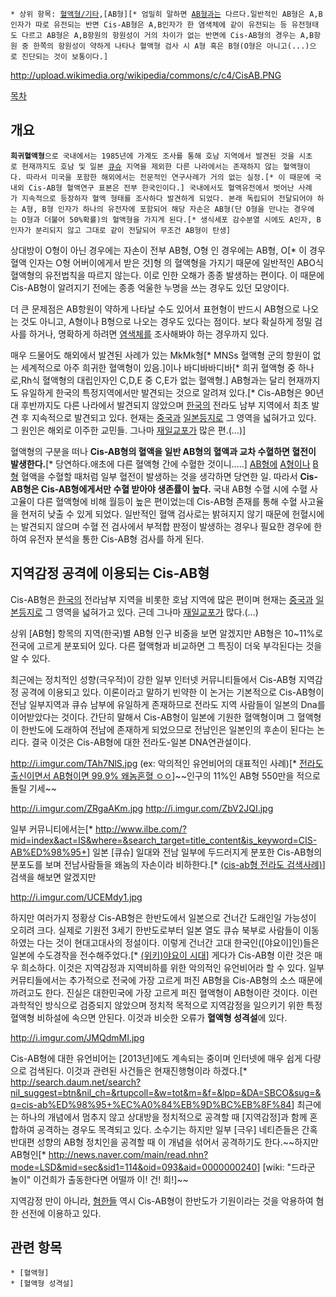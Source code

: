  * 상위 항목: [[혈액형/기타]],[AB형][* 엄밀히 말하면 [[AB형]]과는 다르다.일반적인 AB형은 A,B인자가 따로 유전되는 반면 Cis-AB형은 A,B인자가 한 염색체에 같이 유전되는 등 유전형태도 다르고 AB형은 A,B항원의 항원성이 거의 차이가 없는 반면에 Cis-AB형의 경우는 A,B항원 중 한쪽의 항원성이 약하게 나타나 혈액형 검사 시 A형 혹은 B형(O형은 아니고(...)으로 진단되는 것이 보통이다.]

http://upload.wikimedia.org/wikipedia/commons/c/c4/CisAB.PNG

[[목차]]

== 개요 ==
 '''희귀혈액형'''으로 국내에서는 1985년에 가계도 조사를 통해 호남 지역에서 발견된 것을 시초로 현재까지도 호남 및 일본 [[큐슈]] 지역을 제외한 다른 나라에서는 존재하지 않는 혈액형이다. 따라서 미국을 포함한 해외에서는 전문적인 연구사례가 거의 없는 실정.[* 이 때문에 국내외 Cis-AB형 혈액연구 표본은 전부 한국인이다.] 국내에서도 혈액유전에서 벗어난 사례가 지속적으로 등장하자 혈액 형태를 조사하다 발견하게 되었다. 본래 독립되어 전달되어야 하는 A형, B형 인자가 하나의 유전자에 포함되어 해당 자손은 AB형(단 O형을 만나는 경우에는 O형과 더불어 50%확률)의 혈액형을 가지게 된다.[* 생식세포 감수분열 시에도 A인자, B인자가 분리되지 않고 그대로 같이 전달되어 무조건 AB형이 탄생]

상대방이 O형이 아닌 경우에는 자손이 전부 AB형, O형 인 경우에는 AB형, O[* 이 경우 혈액 인자는 O형 어버이에게서 받은 것]형 의 혈액형을 가지기 때문에 일반적인 ABO식 혈액형의 유전법칙을 따르지 않는다. 이로 인한 오해가 종종 발생하는 편이다. 이 때문에 Cis-AB형이 알려지기 전에는 종종 억울한 누명을 쓰는 경우도 있던 모양이다.

더 큰 문제점은 AB항원이 약하게 나타날 수도 있어서 표현형이 반드시 AB형으로 나오는 것도 아니고, A형이나 B형으로 나오는 경우도 있다는 점이다. 보다 확실하게 정밀 검사를 하거나, 명확하게 하려면 [[염색체]]를 조사해봐야 하는 경우까지 있다.

매우 드물어도 해외에서 발견된 사례가 있는 MkMk형[* MNSs 혈액형 군의 항원이 없는 세계적으로 아주 희귀한 혈액형이 있음.]이나 바디바바디바[* 희귀 혈액형 중 하나로,Rh식 혈액형의 대립인자인 C,D,E 중 C,E가 없는 혈액형.] AB형과는 달리 현재까지도 유일하게 한국의 특정지역에서만 발견되는 것으로 알려져 있다.[* Cis-AB형은 90년대 후반까지도 다른 나라에서 발견되지 않았으며 [[한국]]의 전라도 남부 지역에서 최초 발견 후 지속적으로 발견되고 있다. 현재는 [[중국]]과 [[일본]]등지로 그 영역을 넓혀가고 있다. 그 원인은 해외로 이주한 교민들. 그나마 [[재일교포]]가 많은 편.(…)]

혈액형의 구분을 떠나 '''Cis-AB형의 혈액을 일반 AB형의 혈액과 교차 수혈하면 혈전이 발생한다.'''[* 당연하다.애초에 다른 혈액형 간에 수혈한 것이니.....] [[AB형]]에 [[A형]]이나 [[B형]] 혈액을 수혈할 때처럼 일부 혈전이 발생하는 것을 생각하면 당연한 일. 따라서 '''Cis-AB형은 Cis-AB형에게서만 수혈 받아야 생존률이 높다.''' 국내 AB형 수혈 시에 수혈 사고율이 다른 혈액형에 비해 월등이 높은 편이었는데 Cis-AB형 존재를 통해 수혈 사고율을 현저히 낮출 수 있게 되었다. 일반적인 혈액 검사로는 밝혀지지 않기 때문에 헌혈시에는 발견되지 않으며 수혈 전 검사에서 부적합 판정이 발생하는 경우나 필요한 경우에 한하여 유전자 분석을 통한 Cis-AB형 검사를 하게 된다.
== 지역감정 공격에 이용되는 Cis-AB형 ==
Cis-AB형은 [[한국]]의 전라남부 지역을 비롯한 호남 지역에 많은 편이며 현재는 [[중국]]과 [[일본]]등지로 그 영역을 넓혀가고 있다. 근데 그나마 [[재일교포]]가 많다.(…)

상위 [AB형] 항목의 지역(한국)별 AB형 인구 비중을 보면 알겠지만 AB형은 10~11%로 전국에 고르게 분포되어 있다. 다른 혈액형과 비교하면 그 특징이 더욱 부각된다는 것을 알 수 있다.

최근에는 정치적인 성향(극우적)이 강한 일부 인터넷 커뮤니티들에서 Cis-AB형 지역감정 공격에 이용되고 있다. 이론이라고 말하기 빈약한 이 논거는 기본적으로 Cis-AB형이 전남 일부지역과 큐슈 남부에 유일하게 존재하므로 전라도 지역 사람들이 일본의 Dna를 이어받았다는 것이다. 간단히 말해서 Cis-AB형이 일본에 기원한 혈액형이며 그 혈액형이 한반도에 도래하여 전남에 존재하게 되었으므로 전남인은 일본인의 후손이 된다는 논리다.  결국 이것은 Cis-AB형에 대한 전라도-일본 DNA연관설이다.

http://i.imgur.com/TAh7NlS.jpg
(ex: 악의적인 유언비어의 대표적인 사례)[* [http://gall.dcinside.com/news/3557920 전라도출신이면서 AB형이면 99.9% 왜놈혼혈 ㅇㅇ]]~~인구의 11%인 AB형 550만을 적으로 돌릴 기세~~

http://i.imgur.com/ZRgaAKm.jpg
http://i.imgur.com/ZbV2JQI.jpg

일부 커뮤니티에서는[* http://www.ilbe.com/?mid=index&act=IS&where=&search_target=title_content&is_keyword=CIS-AB%ED%98%95+] 일본 [큐슈] 일대와 전남 일부에 두드러지게 분포한 Cis-AB형의 분포도를 보며 전남사람들을 왜놈의 자손이라 비하한다.[* [http://search.naver.com/search.naver?sm=tab_hty.top&where=nexearch&ie=utf8&query=cis-ab%ED%98%95+%EC%A0%84%EB%9D%BC%EB%8F%84&x=0&y=0 (cis-ab형 전라도 검색사례)]] 검색을 해보면 알겠지만 


http://i.imgur.com/UCEMdy1.jpg

하지만 여러가지 정황상 Cis-AB형은 한반도에서 일본으로 건너간 도래인일 가능성이 오히려 크다. 실제로 기원전 3세기 한반도로부터 일본 열도 큐슈 북부로 사람들이 이동하였는 다는 것이 현대고대사의 정설이다. 이렇게 건너간 고대 한국인([야요이]인)들은 일본에 수도경작을 전수해주었다.[* [http://ko.wikipedia.org/wiki/%EC%95%BC%EC%9A%94%EC%9D%B4_%EC%8B%9C%EB%8C%80 (위키)야요이 시대]] 게다가 Cis-AB형 이란 것은 매우 희소하다. 이것은 지역감정과 지역비하를 위한 악의적인 유언비어라 할 수 있다.  일부 커뮤티들에서는 추가적으로 전국에 가장 고르게 퍼진 AB형을 Cis-AB형의 소스 때문에 까려고도 한다. 진실은 대한민국에 가장 고르게 퍼진 혈액형이 AB형이란 것이다. 이런 과학적인 방식으로 검증되지 않았으며 정치적 목적으로 지역감정을 일으키기 위한 특정 혈액형 비하설에 속으면 안된다. 이것과 비슷한 오류가 '''혈액형 성격설'''에 있다.

http://i.imgur.com/JMQdmMI.jpg

Cis-AB형에 대한 유언비어는 [2013년]에도 계속되는 중이며 인터넷에 매우 쉽게 다량으로 검색된다. 이것과 관련된 사건들은 현재진행형이라 하겠다.[* http://search.daum.net/search?nil_suggest=btn&nil_ch=&rtupcoll=&w=tot&m=&f=&lpp=&DA=SBCO&sug=&q=cis-ab%ED%98%95+%EC%A0%84%EB%9D%BC%EB%8F%84] 최근에는 하나의 개념에서 멈추지 않고 상대방을 정치적으로 공격할 때 [지역감정]과 함께 혼합하여 공격하는 경우도 목격되고 있다. 소수기는 하지만 일부 [극우] 네티즌들은 간혹 반대편 성향의 AB형 정치인을 공격할 때 이 개념을 섞어서 공격하기도 한다.~~하지만 AB형인[* http://news.naver.com/main/read.nhn?mode=LSD&mid=sec&sid1=114&oid=093&aid=0000000240] [wiki: "드라군 놀이" 이건희가 출동한다면 어떨까 이! 건! 희!]~~

지역감정 만이 아니라, [[혐한]]들 역시 Cis-AB형이 한반도가 기원이라는 것을 악용하여 혐한 선전에 이용하고 있다.
== 관련 항목 ==
 * [혈액형]
 * [혈액형 성격설]
